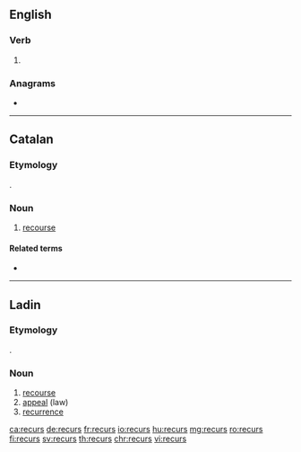==English==

===Verb===
{{head|en|verb form}}

# {{en-third-person singular of|recur}}

===Anagrams===
* {{l|en|curers}}

----

==Catalan==

===Etymology===
{{bor|ca|la|recursus}}.

===Noun===
{{ca-noun|m}}

# [[recourse]]

====Related terms====
* {{l|ca|recórrer}}
----

==Ladin==

===Etymology===
{{bor|lld|la|recursus}}.

===Noun===
{{lld-noun|m|recursc}}

# [[recourse]]
# [[appeal]] (law)
# [[recurrence]]

[[ca:recurs]]
[[de:recurs]]
[[fr:recurs]]
[[io:recurs]]
[[hu:recurs]]
[[mg:recurs]]
[[ro:recurs]]
[[fi:recurs]]
[[sv:recurs]]
[[th:recurs]]
[[chr:recurs]]
[[vi:recurs]]